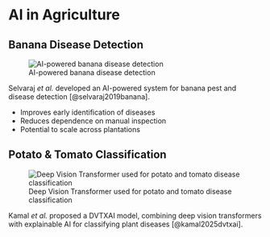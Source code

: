 # AI in Agriculture

## Banana Disease Detection

![AI-powered banana disease detection](banana.jpg)

Selvaraj *et al.* developed an AI-powered system for banana pest and disease detection [@selvaraj2019banana].

+ Improves early identification of diseases  
+ Reduces dependence on manual inspection  
+ Potential to scale across plantations  


## Potato & Tomato Classification

![Deep Vision Transformer used for potato and tomato disease classification](leaf.jpg)

Kamal *et al.* proposed a DVTXAI model, combining deep vision transformers with explainable AI for classifying plant diseases [@kamal2025dvtxai].
